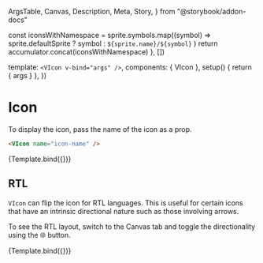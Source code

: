   ArgsTable,
  Canvas,
  Description,
  Meta,
  Story,
} from "@storybook/addon-docs"



<Meta title="Components/VIcon" component={VIcon} />

  const iconsWithNamespace = sprite.symbols.map((symbol) =>
    sprite.defaultSprite ? symbol : `${sprite.name}/${symbol}`
  )
  return accumulator.concat(iconsWithNamespace)
}, [])

  template: `<VIcon v-bind="args" />`,
  components: { VIcon },
  setup() {
    return { args }
  },
})

# Icon

<Description of={VIcon} />

<ArgsTable of={VIcon} />

To display the icon, pass the name of the icon as a prop.

```html
<VIcon name="icon-name" />
```

<Canvas>
  <Story
    name="Default"
    args={{
      name: "replay",
    }}
    argTypes={{
      name: {
        options: iconNames,
        control: { type: "select" },
        defaultValue: "replay",
      },
    }}
  >
    {Template.bind({})}
  </Story>
</Canvas>

## RTL

`VIcon` can flip the icon for RTL languages. This is useful for certain icons
that have an intrinsic directional nature such as those involving arrows.

To see the RTL layout, switch to the Canvas tab and toggle the directionality
using the 🌐 button.

<Canvas>
  <Story
    name="RTL"
    args={{
      rtlFlip: true,
      name: "external-link",
    }}
  >
    {Template.bind({})}
  </Story>
</Canvas>
